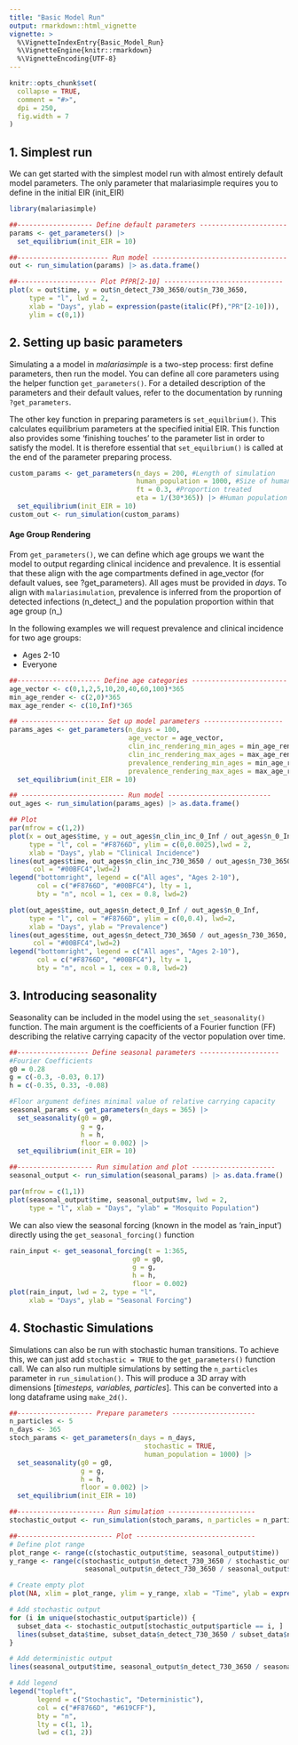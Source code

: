 ```yaml
---
title: "Basic Model Run"
output: rmarkdown::html_vignette
vignette: >
  %\VignetteIndexEntry{Basic_Model_Run}
  %\VignetteEngine{knitr::rmarkdown}
  %\VignetteEncoding{UTF-8}
---
```

  
```r
knitr::opts_chunk$set(
  collapse = TRUE,
  comment = "#>",
  dpi = 250,
  fig.width = 7
)
```


## 1. Simplest run

We can get started with the simplest model run with almost entirely default model parameters. The only parameter that malariasimple requires you to define in the initial EIR (init_EIR)

```r
library(malariasimple)

##------------------- Define default parameters ----------------------
params <- get_parameters() |>
  set_equilibrium(init_EIR = 10)

##----------------------- Run model ----------------------------------
out <- run_simulation(params) |> as.data.frame()

##-------------------- Plot PfPR[2-10] ------------------------------
plot(x = out$time, y = out$n_detect_730_3650/out$n_730_3650,
     type = "l", lwd = 2,
     xlab = "Days", ylab = expression(paste(italic(Pf),"PR"[2-10])),
     ylim = c(0,1))
```

## 2. Setting up basic parameters

Simulating a a model in *malariasimple* is a two-step process: first define parameters, then run the model. You can define all core parameters using the helper function `get_parameters()`. For a detailed description of the parameters and their default values, refer to the documentation by running `?get_parameters`.

The other key function in preparing parameters is `set_equilbrium()`. This calculates equilibrium parameters at the specified initial EIR. This function also provides some 'finishing touches' to the parameter list in order to satisfy the model. It is therefore essential that `set_equilbrium()` is called at the end of the parameter preparing process.

```r
custom_params <- get_parameters(n_days = 200, #Length of simulation
                                human_population = 1000, #Size of human population
                                ft = 0.3, #Proportion treated
                                eta = 1/(30*365)) |> #Human population birth/death rate
  set_equilibrium(init_EIR = 10)
custom_out <- run_simulation(custom_params)
```

#### Age Group Rendering

From `get_parameters()`, we can define which age groups we want the model to output regarding clinical incidence and prevalence. It is essential that these align with the age compartments defined in age_vector (for default values, see ?get_parameters). All ages must be provided in *days*. To align with `malariasimulation`, prevalence is inferred from the proportion of detected infections (n_detect\_) and the population proportion within that age group (n\_)

In the following examples we will request prevalence and clinical incidence for two age groups:
  
- Ages 2-10
- Everyone

```r
##--------------------- Define age categories ------------------------
age_vector <- c(0,1,2,5,10,20,40,60,100)*365
min_age_render <- c(2,0)*365
max_age_render <- c(10,Inf)*365

## --------------------- Set up model parameters --------------------
params_ages <- get_parameters(n_days = 100,
                              age_vector = age_vector,
                              clin_inc_rendering_min_ages = min_age_render,
                              clin_inc_rendering_max_ages = max_age_render,
                              prevalence_rendering_min_ages = min_age_render,
                              prevalence_rendering_max_ages = max_age_render) |>
  set_equilibrium(init_EIR = 10)

## -------------------------- Run model --------------------------
out_ages <- run_simulation(params_ages) |> as.data.frame()

## Plot
par(mfrow = c(1,2))
plot(x = out_ages$time, y = out_ages$n_clin_inc_0_Inf / out_ages$n_0_Inf,
     type = "l", col = "#F8766D", ylim = c(0,0.0025),lwd = 2,
     xlab = "Days", ylab = "Clinical Incidence")
lines(out_ages$time, out_ages$n_clin_inc_730_3650 / out_ages$n_730_3650,
      col = "#00BFC4",lwd=2)
legend("bottomright", legend = c("All ages", "Ages 2-10"),
       col = c("#F8766D", "#00BFC4"), lty = 1,
       bty = "n", ncol = 1, cex = 0.8, lwd=2)

plot(out_ages$time, out_ages$n_detect_0_Inf / out_ages$n_0_Inf,
     type = "l", col = "#F8766D", ylim = c(0,0.4), lwd=2,
     xlab = "Days", ylab = "Prevalence")
lines(out_ages$time, out_ages$n_detect_730_3650 / out_ages$n_730_3650,
      col = "#00BFC4",lwd=2)
legend("bottomright", legend = c("All ages", "Ages 2-10"),
       col = c("#F8766D", "#00BFC4"), lty = 1,
       bty = "n", ncol = 1, cex = 0.8, lwd=2)
```

## 3. Introducing seasonality

Seasonality can be included in the model using the `set_seasonality()` function. The main argument is the coefficients of a Fourier function (FF) describing the relative carrying capacity of the vector population over time. 

```r
##------------------ Define seasonal parameters --------------------
#Fourier Coefficients
g0 = 0.28
g = c(-0.3, -0.03, 0.17)
h = c(-0.35, 0.33, -0.08)

#Floor argument defines minimal value of relative carrying capacity
seasonal_params <- get_parameters(n_days = 365) |>
  set_seasonality(g0 = g0, 
                  g = g,
                  h = h,
                  floor = 0.002) |>
  set_equilibrium(init_EIR = 10)

##------------------- Run simulation and plot ---------------------
seasonal_output <- run_simulation(seasonal_params) |> as.data.frame()

par(mfrow = c(1,1))
plot(seasonal_output$time, seasonal_output$mv, lwd = 2,
     type = "l", xlab = "Days", "ylab" = "Mosquito Population")
```

We can also view the seasonal forcing (known in the model as 'rain_input') directly using the `get_seasonal_forcing()` function

```r
rain_input <- get_seasonal_forcing(t = 1:365,
                               g0 = g0,
                               g = g,
                               h = h,
                               floor = 0.002)
plot(rain_input, lwd = 2, type = "l",
     xlab = "Days", ylab = "Seasonal Forcing")
```

## 4. Stochastic Simulations
Simulations can also be run with stochastic human transitions. To achieve this, we can just add `stochastic = TRUE` to the `get_parameters()` function call. We can also run multiple simulations by setting the `n_particles` parameter in `run_simulation()`. This will produce a 3D array with dimensions [*timesteps, variables, particles*]. This can be converted into a long dataframe using `make_2d()`. 

```r
##------------------- Prepare parameters ---------------------
n_particles <- 5
n_days <- 365
stoch_params <- get_parameters(n_days = n_days,
                                  stochastic = TRUE,
                                  human_population = 1000) |>
  set_seasonality(g0 = g0,
                  g = g,
                  h = h,
                  floor = 0.002) |>
  set_equilibrium(init_EIR = 10)

##---------------------- Run simulation ----------------------
stochastic_output <- run_simulation(stoch_params, n_particles = n_particles) |> make_2d()

##------------------------ Plot ------------------------------
# Define plot range
plot_range <- range(c(stochastic_output$time, seasonal_output$time))
y_range <- range(c(stochastic_output$n_detect_730_3650 / stochastic_output$n_730_3650,
                   seasonal_output$n_detect_730_3650 / seasonal_output$n_730_3650), na.rm = TRUE)

# Create empty plot
plot(NA, xlim = plot_range, ylim = y_range, xlab = "Time", ylab = expression(italic(Pf)~PR[2-10]), bty = "l")

# Add stochastic output
for (i in unique(stochastic_output$particle)) {
  subset_data <- stochastic_output[stochastic_output$particle == i, ]
  lines(subset_data$time, subset_data$n_detect_730_3650 / subset_data$n_730_3650, col = "#F8766D", lwd = 1, lty = 1)
}

# Add deterministic output
lines(seasonal_output$time, seasonal_output$n_detect_730_3650 / seasonal_output$n_730_3650, col = "#619CFF", lwd = 2, lty = 1)

# Add legend
legend("topleft",
       legend = c("Stochastic", "Deterministic"),
       col = c("#F8766D", "#619CFF"),
       bty = "n",
       lty = c(1, 1),
       lwd = c(1, 2))
```

